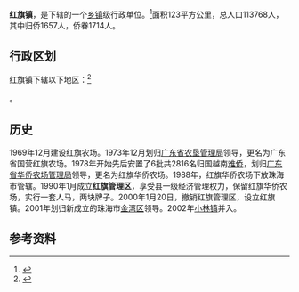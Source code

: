 {{中国乡级行政区|44/04/04/103/000}}

'''红旗镇'''，是{{PRC admin/fullname|44/04/04/103/000|3}}下辖的一个[[乡镇|乡镇]]级行政单位。<ref>{{PRC admin/ref sgc|{{PRC admin/parent|44/04/04/103/000}}}}</ref>面积123平方公里，总人口113768人，其中归侨1657人，侨眷1714人。

== 行政区划 ==

红旗镇下辖以下地区：<ref>{{PRC admin/ref sgc|44/04/04/103/000}}</ref>

{{PRC admin/children|44/04/04/103/000}}。
==历史==
1969年12月建设红旗农场。1973年12月划归[[广东省农垦管理局|广东省农垦管理局]]领导，更名为广东省国营红旗农场。1978年开始先后安置了6批共2816名归国越南[[难侨|难侨]]，划归[[广东省华侨农场管理局|广东省华侨农场管理局]]领导，更名为红旗华侨农场。1988年，红旗华侨农场下放珠海市管辖。1990年1月成立'''红旗管理区'''，享受县一级经济管理权力，保留红旗华侨农场，实行一套人马，两块牌子。2000年1月20日，撤销红旗管理区，设立红旗镇。2001年划归新成立的珠海市[[金湾区|金湾区]]领导。2002年[[小林镇|小林镇]]并入。 
== 参考资料 ==

{{reflist}}

{{行政区划小作品}}
{{PRC admin/navcat|44/04/04/103/000}}